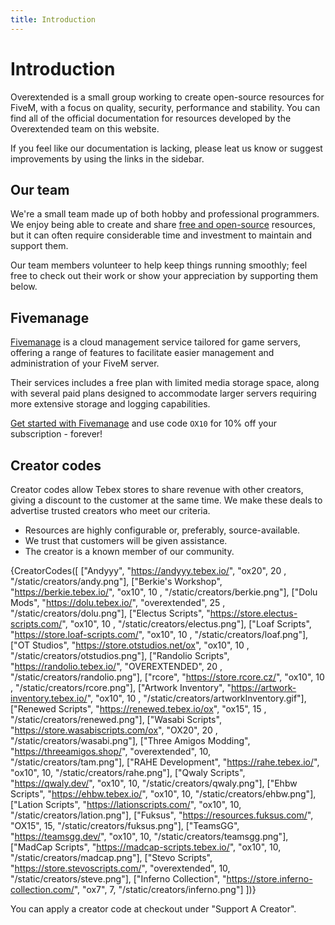 ```yaml
---
title: Introduction
---
```



# Introduction

Overextended is a small group working to create open-source resources for FiveM, with a focus on quality, security, performance and stability.
You can find all of the official documentation for resources developed by the Overextended team on this website.

If you feel like our documentation is lacking, please leat us know or suggest improvements by using the links in the sidebar.

## Our team

We're a small team made up of both hobby and professional programmers. We enjoy being able to create and share [free and open-source](https://opensource.org/osd) resources, but it can often require considerable time and investment to maintain and support them.

Our team members volunteer to help keep things running smoothly; feel free to check out their work or show your appreciation by supporting them below.

<DisplayMembers/>

## Fivemanage

[Fivemanage](https://fivemanage.com/?ref=overextended) is a cloud management service tailored for game servers, offering a range of features to facilitate easier management and administration of your FiveM server.

Their services includes a free plan with limited media storage space, along with several paid plans designed to accommodate larger servers requiring more extensive storage and logging capabilities.
 
[Get started with Fivemanage](https://fivemanage.com/?ref=overextended) and use code `OX10` for 10% off your subscription - forever!

## Creator codes

Creator codes allow Tebex stores to share revenue with other creators, giving a discount to the customer at the same time.
We make these deals to advertise trusted creators who meet our criteria.

- Resources are highly configurable or, preferably, source-available.
- We trust that customers will be given assistance.
- The creator is a known member of our community.

{CreatorCodes([
  ["Andyyy", "https://andyyy.tebex.io/", "ox20", 20 , "/static/creators/andy.png"],
  ["Berkie's Workshop", "https://berkie.tebex.io/", "ox10", 10 , "/static/creators/berkie.png"],
  ["Dolu Mods", "https://dolu.tebex.io/", "overextended", 25 , "/static/creators/dolu.png"],
  ["Electus Scripts", "https://store.electus-scripts.com/", "ox10", 10 , "/static/creators/electus.png"],
  ["Loaf Scripts", "https://store.loaf-scripts.com/", "ox10", 10 , "/static/creators/loaf.png"],
  ["OT Studios", "https://store.otstudios.net/ox", "ox10", 10 , "/static/creators/otstudios.png"],
  ["Randolio Scripts", "https://randolio.tebex.io/", "OVEREXTENDED", 20 , "/static/creators/randolio.png"],
  ["rcore", "https://store.rcore.cz/", "ox10", 10 , "/static/creators/rcore.png"],
  ["Artwork Inventory", "https://artwork-inventory.tebex.io/", "ox10", 10 , "/static/creators/artworkInventory.gif"],
  ["Renewed Scripts", "https://renewed.tebex.io/ox", "ox15", 15 , "/static/creators/renewed.png"],
  ["Wasabi Scripts", "https://store.wasabiscripts.com/ox", "OX20", 20 , "/static/creators/wasabi.png"],
  ["Three Amigos Modding", "https://threeamigos.shop/", "overextended", 10, "/static/creators/tam.png"],
  ["RAHE Development", "https://rahe.tebex.io/", "ox10", 10, "/static/creators/rahe.png"],
  ["Qwaly Scripts", "https://qwaly.dev/", "ox10", 10, "/static/creators/qwaly.png"],
  ["Ehbw Scripts", "https://ehbw.tebex.io/", "ox10", 10, "/static/creators/ehbw.png"],
  ["Lation Scripts", "https://lationscripts.com/", "ox10", 10, "/static/creators/lation.png"],
  ["Fuksus", "https://resources.fuksus.com/", "OX15", 15, "/static/creators/fuksus.png"],
  ["TeamsGG", "https://teamsgg.dev/", "ox10", 10, "/static/creators/teamsgg.png"],
  ["MadCap Scripts", "https://madcap-scripts.tebex.io/", "ox10", 10, "/static/creators/madcap.png"],
  ["Stevo Scripts", "https://store.stevoscripts.com/", "overextended", 10, "/static/creators/steve.png"],
  ["Inferno Collection", "https://store.inferno-collection.com/", "ox7", 7, "/static/creators/inferno.png"]
])}

You can apply a creator code at checkout under "Support A Creator".
